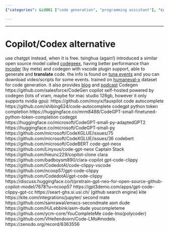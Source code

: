 ```yaml
---
{"categories": &id001 ["code generation", "programming assistant"], "category": "AI", "date": "2022-05-09 04:35:16", "description": "AI-based code generation tools like CodeGeeX, a free version of Copilot/Codex, are gaining attention for their features such as translation and support for VSCode plugins.", "tags": *id001, "title": "Copilot_Codex alternative"}

---
```


------
# Copilot/Codex alternative
use chatgpt instead, when it is free.
tsinghua (again!) introduced a similar open source model called [codegeex](https://github.com/THUDM/CodeGeeX), having better performance than [incoder](https://github.com/dpfried/incoder) (by meta) and codegen with vscode plugin support, able to generate and **translate** code. the info is found on [tuna events](https://tuna.moe/events/) and you can download video/scripts for some events. trained on [humaneval-x](https://huggingface.co/datasets/THUDM/humaneval-x) dataset for code generation. it also provides [blog](https://tuna.moe/blog/) and [podcast](https://podcast.tuna.moe/)
Codegen
https://github.com/salesforce/CodeGen
copilot self-hosted powered by codegen (lots of vram, maybe for mac studio 128gb, however it only supports nvidia gpu):
https://github.com/moyix/fauxpilot
code autocomplete
https://github.com/shibing624/code-autocomplete
codegpt python token completion
https://huggingface.co/mrm8488/CodeGPT-small-finetuned-python-token-completion
codegpt
https://huggingface.co/microsoft/CodeGPT-small-py-adaptedGPT2
https://huggingface.co/microsoft/CodeGPT-small-py
https://github.com/microsoft/CodeXGLUE/issues/75
https://github.com/microsoft/CodeXGLUE/issues/36
codebert
https://github.com/microsoft/CodeBERT
code-gpt-neox
https://github.com/Linyxus/code-gpt-neox
Captain Stack
https://github.com/hieunc229/copilot-clone
clara
https://github.com/badboysm890/clara-copilot
gpt-code-clippy
https://github.com/CodedotAl/code-clippy-vscode
https://github.com/ncoop57/gpt-code-clippy
https://github.com/CodedotAl/gpt-code-clippy
https://discuss.huggingface.co/t/pretrain-gpt-neo-for-open-source-github-copilot-model/7678?u=ncoop57
https://gpt3demo.com/apps/gpt-code-clippy-gpt-cc
https://seart-ghs.si.usi.ch/ (github search engine)
kite
https://kite.com/integrations/jupyter/
second mate
https://github.com/samrawal/emacs-secondmate
asm dude
https://github.com/HJLebbink/asm-dude
youcompleteme
https://github.com/ycm-core/YouCompleteMe
code-lms(polycoder)
https://github.com/VHellendoorn/Code-LMs#models
https://zenodo.org/record/6363556
